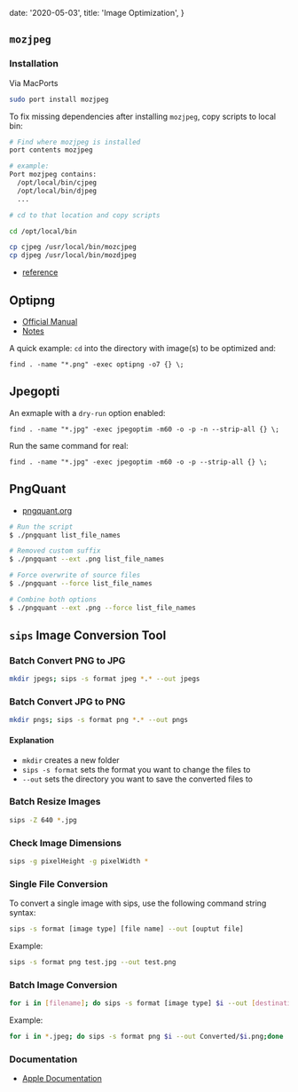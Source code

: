 
  date: '2020-05-03',
  title: 'Image Optimization',
}

## `mozjpeg`

### Installation

Via MacPorts

```bash
sudo port install mozjpeg
```

To fix missing dependencies after installing `mozjpeg`, copy scripts to local bin:

```bash
# Find where mozjpeg is installed
port contents mozjpeg

# example:
Port mozjpeg contains:
  /opt/local/bin/cjpeg
  /opt/local/bin/djpeg
  ...

# cd to that location and copy scripts

cd /opt/local/bin

cp cjpeg /usr/local/bin/mozcjpeg
cp djpeg /usr/local/bin/mozdjpeg
```

- [reference](https://github.com/jmcollin/optimizeImage)

## Optipng

- [Official Manual](http://optipng.sourceforge.net/optipng-0.7.5.man.pdf)
- [Notes](http://www.clock.co.uk/blog/optimise-your-pngs-from-the-terminal-in-osx)

A quick example: `cd` into the directory with image(s) to be optimized and:

```shell
find . -name "*.png" -exec optipng -o7 {} \;
```

## Jpegopti

An exmaple with a `dry-run` option enabled:

```shell
find . -name "*.jpg" -exec jpegoptim -m60 -o -p -n --strip-all {} \;
```

Run the same command for real:

```shell
find . -name "*.jpg" -exec jpegoptim -m60 -o -p --strip-all {} \;
```

## PngQuant

- [pngquant.org](http://pngquant.org/)

```bash
# Run the script
$ ./pngquant list_file_names

# Removed custom suffix
$ ./pngquant --ext .png list_file_names

# Force overwrite of source files
$ ./pngquant --force list_file_names

# Combine both options
$ ./pngquant --ext .png --force list_file_names
```

## `sips` Image Conversion Tool

### Batch Convert PNG to JPG

```bash
mkdir jpegs; sips -s format jpeg *.* --out jpegs
```

### Batch Convert JPG to PNG

```bash
mkdir pngs; sips -s format png *.* --out pngs
```

#### Explanation

- `mkdir` creates a new folder
- `sips -s format` sets the format you want to change the files to
- `--out` sets the directory you want to save the converted files to

### Batch Resize Images

```bash
sips -Z 640 *.jpg
```

### Check Image Dimensions

```bash
sips -g pixelHeight -g pixelWidth *
```

### Single File Conversion

To convert a single image with sips, use the following command string syntax:

```bash
sips -s format [image type] [file name] --out [ouptut file]
```

Example:

```bash
sips -s format png test.jpg --out test.png
```

### Batch Image Conversion

```bash
for i in [filename]; do sips -s format [image type] $i --out [destination]/$i.[extension];done
```

Example:

```bash
for i in *.jpeg; do sips -s format png $i --out Converted/$i.png;done
```

### Documentation

- [Apple Documentation](https://developer.apple.com/legacy/library/documentation/Darwin/Reference/ManPages/man1/sips.1.html)

